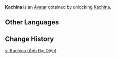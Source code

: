 {{About|the Avatar|the playable character|Kachina}}
{{Avatar Infobox
|title    = Kachina
|id       = 8500
|image    = Kachina Avatar.png
|type     = Character
|features = Kachina
|obtain   = Unlock [[Kachina]]
}}
'''Kachina''' is an [[Avatar]] obtained by unlocking [[Kachina]].

==Other Languages==
{{Other Languages|Kachina}}

==Change History==
{{Change History|5.0}}

[[vi:Kachina (Ảnh Đại Diện)]]